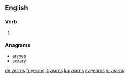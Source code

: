 ==English==

===Verb===
{{head|en}}

# {{en-third-person singular of|yearn}}

===Anagrams===
* [[arynes#English|arynes]]
* [[senary#English|senary]]

[[de:yearns]]
[[fr:yearns]]
[[it:yearns]]
[[ku:yearns]]
[[sv:yearns]]
[[vi:yearns]]